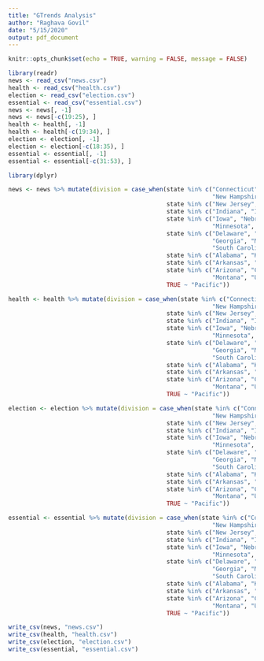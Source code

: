 ```yaml
---
title: "GTrends Analysis"
author: "Raghava Govil"
date: "5/15/2020"
output: pdf_document
---
```


```r
knitr::opts_chunk$set(echo = TRUE, warning = FALSE, message = FALSE)
```

```r
library(readr)
news <- read_csv("news.csv")
health <- read_csv("health.csv")
election <- read_csv("election.csv")
essential <- read_csv("essential.csv")
news <- news[, -1]
news <- news[-c(19:25), ]
health <- health[, -1]
health <- health[-c(19:34), ]
election <- election[, -1]
election <- election[-c(18:35), ]
essential <- essential[, -1]
essential <- essential[-c(31:53), ]
```

```r
library(dplyr)
```

```r
news <- news %>% mutate(division = case_when(state %in% c("Connecticut", "Maine", "Massachusetts", 
                                                          "New Hampshire", "Rhode Island", "Vermont") ~ "New England", 
                                             state %in% c("New Jersey", "New York", "Pennsylvania") ~ "Middle Atlantic", 
                                             state %in% c("Indiana", "Illinois", "Michigan", "Ohio", "Wisconsin") ~ "East North Central",
                                             state %in% c("Iowa", "Nebraska", "Kansas", "North Dakota", 
                                                          "Minnesota", "South Dakota", "Missouri") ~ "West North Central",
                                             state %in% c("Delaware", "District of Columbia", "Florida", 
                                                          "Georgia", "Maryland", "North Carolina", 
                                                          "South Carolina", "Virginia", "West Virginia") ~ "South Atlantic", 
                                             state %in% c("Alabama", "Kentucky", "Mississippi", "Tennessee") ~ "East South Central", 
                                             state %in% c("Arkansas", "Louisiana", "Oklahoma", "Texas") ~ "West South Central", 
                                             state %in% c("Arizona", "Colorado", "Idaho", "New Mexico", 
                                                          "Montana", "Utah", "Nevada", "Wyoming") ~ "Mountain", 
                                             TRUE ~ "Pacific"))

health <- health %>% mutate(division = case_when(state %in% c("Connecticut", "Maine", "Massachusetts", 
                                                          "New Hampshire", "Rhode Island", "Vermont") ~ "New England", 
                                             state %in% c("New Jersey", "New York", "Pennsylvania") ~ "Middle Atlantic", 
                                             state %in% c("Indiana", "Illinois", "Michigan", "Ohio", "Wisconsin") ~ "East North Central",
                                             state %in% c("Iowa", "Nebraska", "Kansas", "North Dakota", 
                                                          "Minnesota", "South Dakota", "Missouri") ~ "West North Central",
                                             state %in% c("Delaware", "District of Columbia", "Florida", 
                                                          "Georgia", "Maryland", "North Carolina", 
                                                          "South Carolina", "Virginia", "West Virginia") ~ "South Atlantic", 
                                             state %in% c("Alabama", "Kentucky", "Mississippi", "Tennessee") ~ "East South Central", 
                                             state %in% c("Arkansas", "Louisiana", "Oklahoma", "Texas") ~ "West South Central", 
                                             state %in% c("Arizona", "Colorado", "Idaho", "New Mexico", 
                                                          "Montana", "Utah", "Nevada", "Wyoming") ~ "Mountain", 
                                             TRUE ~ "Pacific"))

election <- election %>% mutate(division = case_when(state %in% c("Connecticut", "Maine", "Massachusetts", 
                                                          "New Hampshire", "Rhode Island", "Vermont") ~ "New England", 
                                             state %in% c("New Jersey", "New York", "Pennsylvania") ~ "Middle Atlantic", 
                                             state %in% c("Indiana", "Illinois", "Michigan", "Ohio", "Wisconsin") ~ "East North Central",
                                             state %in% c("Iowa", "Nebraska", "Kansas", "North Dakota", 
                                                          "Minnesota", "South Dakota", "Missouri") ~ "West North Central",
                                             state %in% c("Delaware", "District of Columbia", "Florida", 
                                                          "Georgia", "Maryland", "North Carolina", 
                                                          "South Carolina", "Virginia", "West Virginia") ~ "South Atlantic", 
                                             state %in% c("Alabama", "Kentucky", "Mississippi", "Tennessee") ~ "East South Central", 
                                             state %in% c("Arkansas", "Louisiana", "Oklahoma", "Texas") ~ "West South Central", 
                                             state %in% c("Arizona", "Colorado", "Idaho", "New Mexico", 
                                                          "Montana", "Utah", "Nevada", "Wyoming") ~ "Mountain", 
                                             TRUE ~ "Pacific"))

essential <- essential %>% mutate(division = case_when(state %in% c("Connecticut", "Maine", "Massachusetts", 
                                                          "New Hampshire", "Rhode Island", "Vermont") ~ "New England", 
                                             state %in% c("New Jersey", "New York", "Pennsylvania") ~ "Middle Atlantic", 
                                             state %in% c("Indiana", "Illinois", "Michigan", "Ohio", "Wisconsin") ~ "East North Central",
                                             state %in% c("Iowa", "Nebraska", "Kansas", "North Dakota", 
                                                          "Minnesota", "South Dakota", "Missouri") ~ "West North Central",
                                             state %in% c("Delaware", "District of Columbia", "Florida", 
                                                          "Georgia", "Maryland", "North Carolina", 
                                                          "South Carolina", "Virginia", "West Virginia") ~ "South Atlantic", 
                                             state %in% c("Alabama", "Kentucky", "Mississippi", "Tennessee") ~ "East South Central", 
                                             state %in% c("Arkansas", "Louisiana", "Oklahoma", "Texas") ~ "West South Central", 
                                             state %in% c("Arizona", "Colorado", "Idaho", "New Mexico", 
                                                          "Montana", "Utah", "Nevada", "Wyoming") ~ "Mountain", 
                                             TRUE ~ "Pacific"))
```

```r
write_csv(news, "news.csv")
write_csv(health, "health.csv")
write_csv(election, "election.csv")
write_csv(essential, "essential.csv")
```


